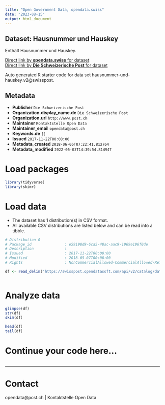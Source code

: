 ```yaml
---
title: "Open Government Data, opendata.swiss"
date: "2023-08-15"
output: html_document
---
```


## Dataset: Hausnummer und Hauskey

Enthält Hausnummer und Hauskey.

[Direct link by **opendata.swiss** for dataset](https://opendata.swiss/de/dataset/hausnummer-und-hauskey)<br>
[Direct link by **Die Schweizerische Post** for dataset](https://swisspost.opendatasoft.com/explore/dataset/hausnummer-und-hauskey_v2)

Auto generated R starter code for data set hausnummer-und-hauskey_v2@swisspost.

## Metadata

- **Publisher** `Die Schweizerische Post`
- **Organization.display_name.de** `Die Schweizerische Post`
- **Organization.url** `http://www.post.ch`
- **Maintainer** `Kontaktstelle Open Data`
- **Maintainer_email** `opendata@post.ch`
- **Keywords.de** `[]`
- **Issued** `2017-11-22T00:00:00`
- **Metadata_created** `2018-06-05T07:22:41.812764`
- **Metadata_modified** `2022-05-03T14:39:54.814947`


# Load packages

```r

library(tidyverse)
library(skimr)

```

# Load data

-   The dataset has 1 distribution(s) in CSV format.
-   All available CSV distributions are listed below and can be read into a tibble.

```r

# Distribution 0
# Package_id               : e59198d9-6ca5-48ac-aac9-1969e196f0de
# Description              : 
# Issued                   : 2017-11-22T00:00:00
# Modified                 : 2018-05-07T00:00:00
# Rights                   : NonCommercialAllowed-CommercialAllowed-ReferenceRequired

df <- read_delim('https://swisspost.opendatasoft.com/api/v2/catalog/datasets/hausnummer-und-hauskey_v2/exports/csv')



```

# Analyze data

```r

glimpse(df)
str(df)
skim(df)

head(df)
tail(df)

```

# Continue your code here...

```r

```

------------------------------------------------------------------------

# Contact

opendata@post.ch | Kontaktstelle Open Data
